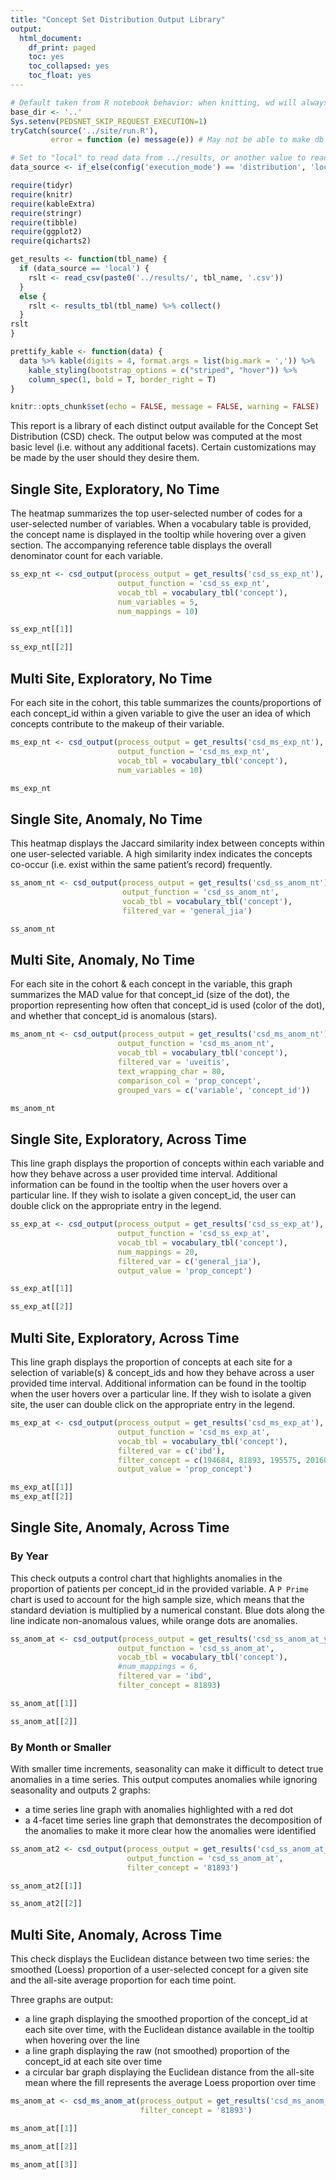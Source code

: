 ```yaml
---
title: "Concept Set Distribution Output Library"
output:
  html_document:
    df_print: paged
    toc: yes
    toc_collapsed: yes
    toc_float: yes
---
```


```r
# Default taken from R notebook behavior: when knitting, wd will always be location of notebook
base_dir <- '..'
Sys.setenv(PEDSNET_SKIP_REQUEST_EXECUTION=1)
tryCatch(source('../site/run.R'),
         error = function (e) message(e)) # May not be able to make db connection

# Set to "local" to read data from ../results, or another value to read from db
data_source <- if_else(config('execution_mode') == 'distribution', 'local', 'not_local')

require(tidyr)
require(knitr)
require(kableExtra)
require(stringr)
require(tibble)
require(ggplot2)
require(qicharts2)

get_results <- function(tbl_name) {
  if (data_source == 'local') {
    rslt <- read_csv(paste0('../results/', tbl_name, '.csv'))
  }
  else {
    rslt <- results_tbl(tbl_name) %>% collect()
  }
rslt
}

prettify_kable <- function(data) {
  data %>% kable(digits = 4, format.args = list(big.mark = ',')) %>%
    kable_styling(bootstrap_options = c("striped", "hover")) %>%
    column_spec(1, bold = T, border_right = T)
}

knitr::opts_chunk$set(echo = FALSE, message = FALSE, warning = FALSE)

```

This report is a library of each distinct output available for the Concept Set Distribution (CSD) check. The output below was computed at the most basic level (i.e. without any additional facets). Certain customizations may be made by the user should they desire them.


## Single Site, Exploratory, No Time

The heatmap summarizes the top user-selected number of codes for a user-selected number of variables. When a vocabulary table is provided, the concept name is displayed in the tooltip while hovering over a given section. The accompanying reference table displays the overall denominator count for each variable.

```r

ss_exp_nt <- csd_output(process_output = get_results('csd_ss_exp_nt'),
                        output_function = 'csd_ss_exp_nt',
                        vocab_tbl = vocabulary_tbl('concept'),
                        num_variables = 5,
                        num_mappings = 10)

ss_exp_nt[[1]]

ss_exp_nt[[2]]

```

## Multi Site, Exploratory, No Time

For each site in the cohort, this table summarizes the counts/proportions of each concept_id within a given variable to give the user an idea of which concepts contribute to the makeup of their variable.

```r

ms_exp_nt <- csd_output(process_output = get_results('csd_ms_exp_nt'),
                        output_function = 'csd_ms_exp_nt',
                        vocab_tbl = vocabulary_tbl('concept'),
                        num_variables = 10)

ms_exp_nt

```

## Single Site, Anomaly, No Time

This heatmap displays the Jaccard similarity index between concepts within one user-selected variable. A high similarity index indicates the concepts co-occur (i.e. exist within the same patient's record) frequently.

```r

ss_anom_nt <- csd_output(process_output = get_results('csd_ss_anom_nt'),
                         output_function = 'csd_ss_anom_nt',
                         vocab_tbl = vocabulary_tbl('concept'),
                         filtered_var = 'general_jia')

ss_anom_nt

```

## Multi Site, Anomaly, No Time

For each site in the cohort & each concept in the variable, this graph summarizes the MAD value for that concept_id (size of the dot), the proportion representing how often that concept_id is used (color of the dot), and whether that concept_id is anomalous (stars).

```r

ms_anom_nt <- csd_output(process_output = get_results('csd_ms_anom_nt'),
                        output_function = 'csd_ms_anom_nt',
                        vocab_tbl = vocabulary_tbl('concept'),
                        filtered_var = 'uveitis',
                        text_wrapping_char = 80,
                        comparison_col = 'prop_concept',
                        grouped_vars = c('variable', 'concept_id'))

ms_anom_nt

```

## Single Site, Exploratory, Across Time

This line graph displays the proportion of concepts within each variable and how they behave across a user provided time interval. Additional information can be found in the tooltip when the user hovers over a particular line. If they wish to isolate a given concept_id, the user can double click on the appropriate entry in the legend.

```r

ss_exp_at <- csd_output(process_output = get_results('csd_ss_exp_at'),
                        output_function = 'csd_ss_exp_at',
                        vocab_tbl = vocabulary_tbl('concept'),
                        num_mappings = 20,
                        filtered_var = c('general_jia'),
                        output_value = 'prop_concept')

ss_exp_at[[1]]

ss_exp_at[[2]]

```

## Multi Site, Exploratory, Across Time

This line graph displays the proportion of concepts at each site for a selection of variable(s) & concept_ids and how they behave across a user provided time interval. Additional information can be found in the tooltip when the user hovers over a particular line. If they wish to isolate a given site, the user can double click on the appropriate entry in the legend.

```r

ms_exp_at <- csd_output(process_output = get_results('csd_ms_exp_at'),
                        output_function = 'csd_ms_exp_at',
                        vocab_tbl = vocabulary_tbl('concept'),
                        filtered_var = c('ibd'),
                        filter_concept = c(194684, 81893, 195575, 201606),
                        output_value = 'prop_concept')

ms_exp_at[[1]]
ms_exp_at[[2]]

```

## Single Site, Anomaly, Across Time

### By Year

This check outputs a control chart that highlights anomalies in the proportion of patients per concept_id in the provided variable. A `P Prime` chart is used to account for the high sample size, which means that the standard deviation is multiplied by a numerical constant. Blue dots along the line indicate non-anomalous values, while orange dots are anomalies.

```r

ss_anom_at <- csd_output(process_output = get_results('csd_ss_anom_at_year'),
                        output_function = 'csd_ss_anom_at',
                        vocab_tbl = vocabulary_tbl('concept'),
                        #num_mappings = 6,
                        filtered_var = 'ibd',
                        filter_concept = 81893)

ss_anom_at[[1]]

ss_anom_at[[2]]

```

### By Month or Smaller

With smaller time increments, seasonality can make it difficult to detect true anomalies in a time series. This output computes anomalies while ignoring seasonality and outputs 2 graphs:

- a time series line graph with anomalies highlighted with a red dot
- a 4-facet time series line graph that demonstrates the decomposition of the anomalies to make it more clear how the anomalies were identified

```r

ss_anom_at2 <- csd_output(process_output = get_results('csd_ss_anom_at_month'),
                          output_function = 'csd_ss_anom_at',
                          filter_concept = '81893')

ss_anom_at2[[1]]

ss_anom_at2[[2]]

```

## Multi Site, Anomaly, Across Time

This check displays the Euclidean distance between two time series: the smoothed (Loess) proportion of a user-selected concept for a given site and the all-site average proportion for each time point. 

Three graphs are output:

  * a line graph displaying the smoothed proportion of the concept_id at each site over time, with the Euclidean distance available in the tooltip when hovering over the line
  * a line graph displaying the raw (not smoothed) proportion of the concept_id at each site over time
  * a circular bar graph displaying the Euclidean distance from the all-site mean where the fill represents the average Loess proportion over time

```r

ms_anom_at <- csd_ms_anom_at(process_output = get_results('csd_ms_anom_at'),
                             filter_concept = '81893')

ms_anom_at[[1]]

ms_anom_at[[2]]

ms_anom_at[[3]]

```